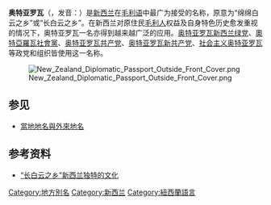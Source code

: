 '''奥特亚罗瓦'''（{{lang-mi|Aotearoa}}，发音：{{IPA|aɔˈtɛaɾɔa|Māori:}}）是[[新西兰|新西兰]]在[[毛利语|毛利语]]中最广为接受的名称，原意为“绵绵白云之乡”或“长白云之乡”。在新西兰对原住民[[毛利人|毛利人]]权益及自身特色历史愈发重视的情况下，奥特亚罗瓦一名亦得到越来越广泛的应用。[[奥特亚罗瓦新西兰绿党|奥特亚罗瓦新西兰绿党]]、[[奧特亞羅瓦社會黨|奧特亞羅瓦社會黨]]、[[奥特亚罗瓦共产党|奥特亚罗瓦共产党]]、[[奥特亚罗瓦新共产党|奥特亚罗瓦新共产党]]、[[社会主义奥特亚罗瓦|社会主义奥特亚罗瓦]]等政党和组织皆使用这一名称。

[[File:New_Zealand_Diplomatic_Passport_Outside_Front_Cover.png|alt=New Zealand Diplomatic Passport cover]]

==参见==
*[[當地地名與外來地名|當地地名與外來地名]]

==参考资料==
*[http://www.newzealand.com/travel/zhs/media/features/maori-culture/maori-culture_aotearoa-maori-culture_feature.cfm “长白云之乡”新西兰独特的文化]

[[Category:地方別名|Category:地方別名]]
[[Category:新西兰|Category:新西兰]]
[[Category:紐西蘭語言|Category:紐西蘭語言]]